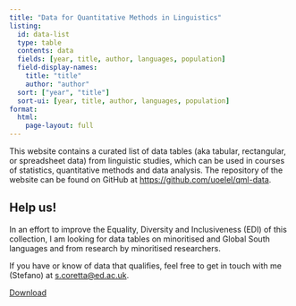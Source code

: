 ```yaml
---
title: "Data for Quantitative Methods in Linguistics"
listing:
  id: data-list
  type: table
  contents: data
  fields: [year, title, author, languages, population]
  field-display-names:
    title: "title"
    author: "author"
  sort: ["year", "title"]
  sort-ui: [year, title, author, languages, population]
format: 
  html:
    page-layout: full
---
```


This website contains a curated list of data tables (aka tabular, rectangular, or spreadsheet data) from linguistic studies, which can be used in courses of statistics, quantitative methods and data analysis. The repository of the website can be found on GitHub at <https://github.com/uoelel/qml-data>.

::: callout-important
## Help us!

In an effort to improve the Equality, Diversity and Inclusiveness (EDI) of this collection, I am looking for data tables on minoritised and Global South languages and from research by minoritised researchers.

If you have or know of data that qualifies, feel free to get in touch with me (Stefano) at [s.coretta\@ed.ac.uk](mailto:s.coretta@ed.ac.uk){.email}.
:::

```{=html}
<a class="btn btn-primary" href="https://uoelel.github.io/qml-data/data.zip" role="button">Download</a>
<br>
<br>
```

::: {#data-list}
:::
